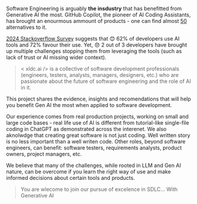 Software Engineering is arguably **the insdustry** that has benefitted from Generative AI the most. GitHub Copilot, the pioneer of AI Coding Assistants, has brought an enourmous ammount of products - one can find almost [50](https://alternativeto.net/software/github-copilot/) alternatives to it.

[2024 Stackoverflow Survey](https://survey.stackoverflow.co/2024/ai#sentiment-and-usage-ai-select) suggests that 😊  62% of developers use AI tools and 72% favour their use. Yet, 😞 2 out of 3 developers have brought up multiple challenges stopping them from leveraging the tools (such as lack of trust or AI missing wider context).

>< xldc.ai /> is a collective of software development professionals (engineers, testers, analysts, managers, designers, etc.) who are passionate about the future of software engineering and the role of AI in it.

This project shares the evidence, insights and recomendations that will help you benefit Gen AI the most when applied to software development.

Our experience comes from real production projects, working on small and large code bases - real life use of AI is different from tutorial-like single-file coding in ChatGPT as demonstrated across the interenet. We also aknolwdge that creating great software is not just coding. Well written story is no less important than a well writen code. Other roles, beyond software engineers, can benefit: software testers, requirements analysts, product owners, project managers, etc.

We believe that many of the challenges, while rooted in LLM and Gen AI nature, can be overcome if you learn the right way of use and make informed decisions about certain tools and products.

> You are wlecome to join our pursue of excelence in SDLC... With Generative AI